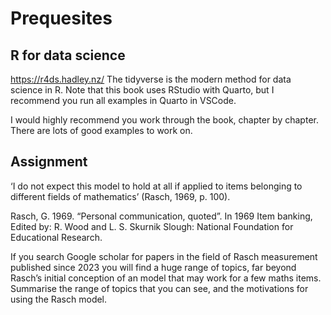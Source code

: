 # Prequesites

## R for data science
<https://r4ds.hadley.nz/>
The tidyverse is the modern method for data science in R. Note that this book uses RStudio with Quarto, but I recommend you run all examples in Quarto in VSCode.

I would highly recommend you work through the book, chapter by chapter. There are lots of good examples to work on.

## Assignment

‘I do not expect this model to hold at all if applied to items belonging to different fields of mathematics’ (Rasch, 1969, p. 100).

Rasch, G. 1969. “Personal communication, quoted”. In 1969 Item banking, Edited by: R. Wood and L. S. Skurnik Slough: National Foundation for Educational Research.

If you search Google scholar for papers in the field of Rasch measurement published since 2023 you will find a huge range of topics, far beyond Rasch's initial conception of an model that may work for a few maths items. Summarise the range of topics that you can see, and the motivations for using the Rasch model.